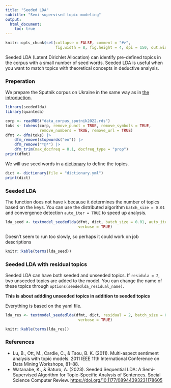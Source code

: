 ---
title: "Seeded LDA"
subtitle: "Semi-supervised topic modeling"
output: 
  html_document:
    toc: true
---

```{r, include = FALSE}
knitr::opts_chunk$set(collapse = FALSE, comment = "#>", 
                      fig.width = 8, fig.height = 4, dpi = 150, out.width = 760)
```

Seeded LDA (Latent Dirichlet Allocation) can identify pre-defined topics in the corpus with a small number of seed words. Seeded LDA is useful when you want to match topics with theoretical concepts in deductive analysis.

### Preperation

We prepare the Sputnik corpus on Ukraine in the same way as in [the introduction](basic.html).

```{r message=FALSE}
library(seededlda)
library(quanteda)

corp <- readRDS("data_corpus_sputnik2022.rds")
toks <- tokens(corp, remove_punct = TRUE, remove_symbols = TRUE, 
               remove_numbers = TRUE, remove_url = TRUE)
dfmt <- dfm(toks) |> 
    dfm_remove(stopwords("en")) |>
    dfm_remove("*@*") |>
    dfm_trim(max_docfreq = 0.1, docfreq_type = "prop")
print(dfmt)
```

We will use seed words in a [dictionary](https://github.com/koheiw/seededlda/tree/master/vignettes) to define the topics.

```{r}
dict <- dictionary(file = "dictionary.yml")
print(dict)
```

### Seeded LDA

The function does not have `k` because it determines the number of topics based on the keys. You can use the distributed algorithm `batch_size = 0.01` and convergence detection `auto_iter = TRUE` to speed up analysis.

```{r, cache=TRUE}
lda_seed <- textmodel_seededlda(dfmt, dict, batch_size = 0.01, auto_iter = TRUE,
                                verbose = TRUE)
```

Doesn't seem to run too slowly, so perhaps it could work on job descriptions

```{r, results='asis'}
knitr::kable(terms(lda_seed))
```

### Seeded LDA with residual topics

Seeded LDA can have both seeded and unseeded topics. If `residula = 2`, two unseeded topics are added to the model. You can change the name of these topics through `options(seededlda_residual_name)`.

**This is about addding unseeded topics in addition to seeded topics**

Everything is based on the yaml file.

```{r, cache=TRUE}
lda_res <- textmodel_seededlda(dfmt, dict, residual = 2, batch_size = 0.01, auto_iter = TRUE,
                                verbose = TRUE)
```

```{r, results='asis'}
knitr::kable(terms(lda_res))
```

### References

-   Lu, B., Ott, M., Cardie, C., & Tsou, B. K. (2011). Multi-aspect sentiment analysis with topic models. 2011 IEEE 11th International Conference on Data Mining Workshops, 81–88.
-   Watanabe, K., & Baturo, A. (2023). Seeded Sequential LDA: A Semi-Supervised Algorithm for Topic-Specific Analysis of Sentences. Social Science Computer Review. <https://doi.org/10.1177/08944393231178605>

